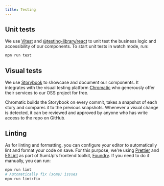 ```yaml
---
title: Testing
---
```


## Unit tests

We use [Vitest](https://vitest.dev/) and [@testing-library/react](https://github.com/testing-library/react-testing-library) to unit test the business logic and accessibility of our components. To start unit tests in watch mode, run:

```bash
npm run test
```

## Visual tests

We use [Storybook](https://storybook.js.org) to showcase and document our components. It integrates with the visual testing platform [Chromatic](https://www.chromatic.com/) who generously offer their services to our OSS project for free.

Chromatic builds the Storybook on every commit, takes a snapshot of each story and compares it to the previous snapshots. Whenever a visual change is detected, it can be reviewed and approved by anyone who has write access to the repo on GitHub.

## Linting

As for linting and formatting, you can configure your editor to automatically lint and format your code on save. For this purpose, we're using [Prettier](https://prettier.io/) and [ESLint](https://eslint.org/) as part of SumUp's frontend toolkit, [Foundry](https://github.com/sumup-oss/foundry). If you need to do it manually, you can run:

```bash
npm run lint
# Automatically fix (some) issues
npm run lint:fix
```
